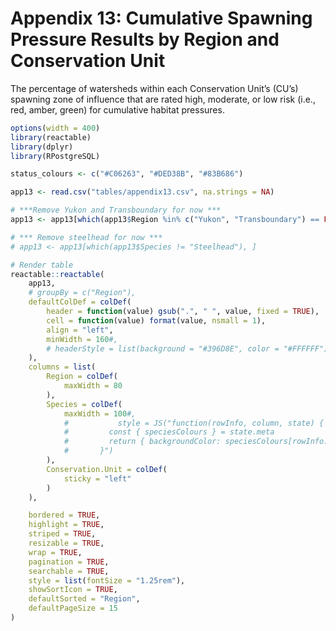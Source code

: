 # Appendix 13: Cumulative Spawning Pressure Results by Region and Conservation Unit {#appendix-13 .unnumbered}

The percentage of watersheds within each Conservation Unit's (CU’s) spawning zone of influence that are rated high, moderate, or low risk (i.e., red, amber, green) for cumulative habitat pressures.

```r
options(width = 400)
library(reactable)
library(dplyr)
library(RPostgreSQL)

status_colours <- c("#C06263", "#DED38B", "#83B686")

app13 <- read.csv("tables/appendix13.csv", na.strings = NA)

# ***Remove Yukon and Transboundary for now ***
app13 <- app13[which(app13$Region %in% c("Yukon", "Transboundary") == FALSE), ]

# *** Remove steelhead for now ***
# app13 <- app13[which(app13$Species != "Steelhead"), ]

# Render table
reactable::reactable(
	app13, 
	# groupBy = c("Region"),
	defaultColDef = colDef(
		header = function(value) gsub(".", " ", value, fixed = TRUE),
		cell = function(value) format(value, nsmall = 1),
		align = "left",
		minWidth = 160#,
		# headerStyle = list(background = "#396D8E", color = "#FFFFFF")
	),
	columns = list(
		Region = colDef(
			maxWidth = 80
		),
		Species = colDef(
			maxWidth = 100#,
			# 			style = JS("function(rowInfo, column, state) {
			#         const { speciesColours } = state.meta
			#         return { backgroundColor: speciesColours[rowInfo.index] }
			#       }")
		),
		Conservation.Unit = colDef(
			sticky = "left"
		)
	),

	bordered = TRUE,
	highlight = TRUE,
	striped = TRUE,
	resizable = TRUE, 
	wrap = TRUE,
	pagination = TRUE,
	searchable = TRUE,
	style = list(fontSize = "1.25rem"),
	showSortIcon = TRUE,
	defaultSorted = "Region",
	defaultPageSize = 15
)

```